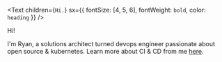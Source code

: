 <Text
  children={`Hi.`}
  sx={{ fontSize: [4, 5, 6], fontWeight: `bold`, color: `heading` }}
/>

Hi!

I'm Ryan, a solutions architect turned devops engineer passionate about open source & kubernetes. Learn more about CI & CD from me <a href="https:/ry-ops.dev">here</a>.
